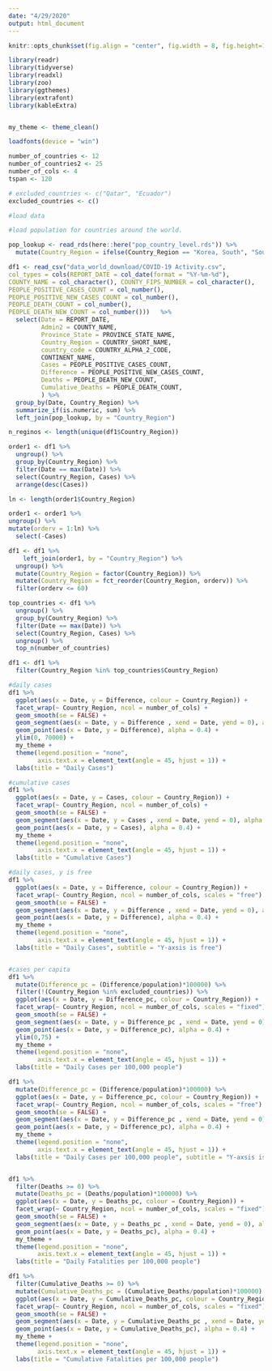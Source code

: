 ```yaml
---
date: "4/29/2020"
output: html_document
---
```


```r
knitr::opts_chunk$set(fig.align = "center", fig.width = 8, fig.height=10, echo = FALSE, message=FALSE, warning=FALSE)
```

```r
library(readr)
library(tidyverse)
library(readxl)
library(zoo)
library(ggthemes)
library(extrafont)
library(kableExtra)


my_theme <- theme_clean()

loadfonts(device = "win")

number_of_countries <- 12
number_of_countries2 <- 25
number_of_cols <- 4
tspan <- 120

# excluded_countries <- c("Qatar", "Ecuador")
excluded_countries <- c()

#load data 

#load population for countries around the world. 

pop_lookup <- read_rds(here::here("pop_country_level.rds")) %>% 
  mutate(Country_Region = ifelse(Country_Region == "Korea, South", "South Korea", Country_Region))

df1 <- read_csv("data_world_download/COVID-19 Activity.csv",
col_types = cols(REPORT_DATE = col_date(format = "%Y-%m-%d"),
COUNTY_NAME = col_character(), COUNTY_FIPS_NUMBER = col_character(),
PEOPLE_POSITIVE_CASES_COUNT = col_number(),
PEOPLE_POSITIVE_NEW_CASES_COUNT = col_number(),
PEOPLE_DEATH_COUNT = col_number(),
PEOPLE_DEATH_NEW_COUNT = col_number()))   %>% 
  select(Date = REPORT_DATE,
         Admin2 = COUNTY_NAME,
         Province_State = PROVINCE_STATE_NAME,
         Country_Region = COUNTRY_SHORT_NAME,
         country_code = COUNTRY_ALPHA_2_CODE,
         CONTINENT_NAME,
         Cases = PEOPLE_POSITIVE_CASES_COUNT,
         Difference = PEOPLE_POSITIVE_NEW_CASES_COUNT,
         Deaths = PEOPLE_DEATH_NEW_COUNT,
         Cumulative_Deaths = PEOPLE_DEATH_COUNT,
         ) %>%  
  group_by(Date, Country_Region) %>%  
  summarize_if(is.numeric, sum) %>%  
  left_join(pop_lookup, by = "Country_Region")

n_reginos <- length(unique(df1$Country_Region))

order1 <- df1 %>% 
  ungroup() %>% 
  group_by(Country_Region) %>% 
  filter(Date == max(Date)) %>%  
  select(Country_Region, Cases) %>%  
  arrange(desc(Cases)) 

ln <- length(order1$Country_Region)

order1 <- order1 %>%   
ungroup() %>% 
mutate(orderv = 1:ln) %>% 
  select(-Cases)

df1 <- df1 %>% 
    left_join(order1, by = "Country_Region") %>% 
  ungroup() %>% 
  mutate(Country_Region = factor(Country_Region)) %>%  
  mutate(Country_Region = fct_reorder(Country_Region, orderv)) %>% 
  filter(orderv <= 60) 

top_countries <- df1 %>%  
  ungroup() %>%
  group_by(Country_Region) %>%  
  filter(Date == max(Date)) %>%  
  select(Country_Region, Cases) %>% 
  ungroup() %>%  
  top_n(number_of_countries)

df1 <- df1 %>% 
  filter(Country_Region %in% top_countries$Country_Region)

#daily cases
df1 %>%  
  ggplot(aes(x = Date, y = Difference, colour = Country_Region)) +  
  facet_wrap(~ Country_Region, ncol = number_of_cols) +
  geom_smooth(se = FALSE) +
  geom_segment(aes(x = Date, y = Difference , xend = Date, yend = 0), alpha = 0.3) + 
  geom_point(aes(x = Date, y = Difference), alpha = 0.4) +
  ylim(0, 70000) +
  my_theme +
  theme(legend.position = "none",
        axis.text.x = element_text(angle = 45, hjust = 1)) +
  labs(title = "Daily Cases")

#cumulative cases
df1 %>% 
  ggplot(aes(x = Date, y = Cases, colour = Country_Region)) +  
  facet_wrap(~ Country_Region, ncol = number_of_cols) +
  geom_smooth(se = FALSE) +
  geom_segment(aes(x = Date, y = Cases , xend = Date, yend = 0), alpha = 0.3) + 
  geom_point(aes(x = Date, y = Cases), alpha = 0.4) +
  my_theme +
  theme(legend.position = "none",
        axis.text.x = element_text(angle = 45, hjust = 1)) +
  labs(title = "Cumulative Cases")

#daily cases, y is free
df1 %>% 
  ggplot(aes(x = Date, y = Difference, colour = Country_Region)) +  
  facet_wrap(~ Country_Region, ncol = number_of_cols, scales = "free") +
  geom_smooth(se = FALSE) +
  geom_segment(aes(x = Date, y = Difference , xend = Date, yend = 0), alpha = 0.3) + 
  geom_point(aes(x = Date, y = Difference), alpha = 0.4) +
  my_theme +
  theme(legend.position = "none",
        axis.text.x = element_text(angle = 45, hjust = 1)) +
  labs(title = "Daily Cases", subtitle = "Y-axsis is free")


#cases per capita 
df1 %>% 
  mutate(Difference_pc = (Difference/population)*100000) %>% 
  filter(!(Country_Region %in% excluded_countries)) %>% 
  ggplot(aes(x = Date, y = Difference_pc, colour = Country_Region)) +  
  facet_wrap(~ Country_Region, ncol = number_of_cols, scales = "fixed") +
  geom_smooth(se = FALSE) +
  geom_segment(aes(x = Date, y = Difference_pc , xend = Date, yend = 0), alpha = 0.3) + 
  geom_point(aes(x = Date, y = Difference_pc), alpha = 0.4) +
  ylim(0,75) +
  my_theme +
  theme(legend.position = "none",
        axis.text.x = element_text(angle = 45, hjust = 1)) +
  labs(title = "Daily Cases per 100,000 people")

df1 %>% 
  mutate(Difference_pc = (Difference/population)*100000) %>% 
  ggplot(aes(x = Date, y = Difference_pc, colour = Country_Region)) +  
  facet_wrap(~ Country_Region, ncol = number_of_cols, scales = "free") +
  geom_smooth(se = FALSE) +
  geom_segment(aes(x = Date, y = Difference_pc , xend = Date, yend = 0), alpha = 0.3) + 
  geom_point(aes(x = Date, y = Difference_pc), alpha = 0.4) +
  my_theme +
  theme(legend.position = "none",
        axis.text.x = element_text(angle = 45, hjust = 1)) +
  labs(title = "Daily Cases per 100,000 people", subtitle = "Y-axsis is free")


df1 %>% 
  filter(Deaths >= 0) %>% 
  mutate(Deaths_pc = (Deaths/population)*100000) %>% 
  ggplot(aes(x = Date, y = Deaths_pc, colour = Country_Region)) +  
  facet_wrap(~ Country_Region, ncol = number_of_cols, scales = "fixed") +
  geom_smooth(se = FALSE) +
  geom_segment(aes(x = Date, y = Deaths_pc , xend = Date, yend = 0), alpha = 0.3) + 
  geom_point(aes(x = Date, y = Deaths_pc), alpha = 0.4) +
  my_theme +
  theme(legend.position = "none",
        axis.text.x = element_text(angle = 45, hjust = 1)) +
  labs(title = "Daily Fatalities per 100,000 people")

df1 %>% 
  filter(Cumulative_Deaths >= 0) %>% 
  mutate(Cumulative_Deaths_pc = (Cumulative_Deaths/population)*100000) %>% 
  ggplot(aes(x = Date, y = Cumulative_Deaths_pc, colour = Country_Region)) +  
  facet_wrap(~ Country_Region, ncol = number_of_cols, scales = "fixed") +
  geom_smooth(se = FALSE) +
  geom_segment(aes(x = Date, y = Cumulative_Deaths_pc , xend = Date, yend = 0), alpha = 0.3) + 
  geom_point(aes(x = Date, y = Cumulative_Deaths_pc), alpha = 0.4) +
  my_theme +
  theme(legend.position = "none",
        axis.text.x = element_text(angle = 45, hjust = 1)) +
  labs(title = "Cumulative Fatalities per 100,000 people")

```


